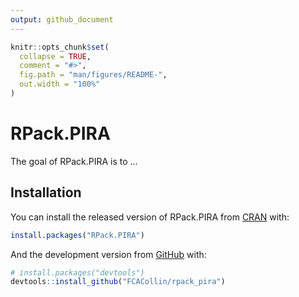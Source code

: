 ```yaml
---
output: github_document
---
```


<!-- README.md is generated from README.Rmd. Please edit that file -->

```r
knitr::opts_chunk$set(
  collapse = TRUE,
  comment = "#>",
  fig.path = "man/figures/README-",
  out.width = "100%"
)
```

# RPack.PIRA

<!-- badges: start -->
<!-- badges: end -->

The goal of RPack.PIRA is to ...

## Installation

You can install the released version of RPack.PIRA from [CRAN](https://CRAN.R-project.org) with:

``` r
install.packages("RPack.PIRA")
```

And the development version from [GitHub](https://github.com/) with:

``` r
# install.packages("devtools")
devtools::install_github("FCACollin/rpack_pira")
```
